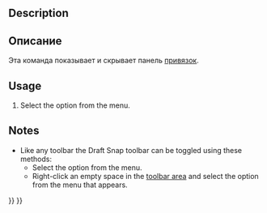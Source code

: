 <languages/>

{{Docnav
|[[Draft_Heal|Heal]]
|[[Draft_Tray|Tray]]
|[[Draft_Workbench|Draft]]
|IconL=Draft_Heal.svg
|IconR=
|IconC=Workbench_Draft.svg
}}

<div class="mw-translate-fuzzy">
{{GuiCommand/ru
|Name=Draft ShowSnapBar
|Name/ru=Draft ShowSnapBar
|MenuLocation=Черчение → Утилиты → Показывать панель привязок
|Workbenches=[[Draft_Workbench/ru|Draft]], [[Arch_Workbench/ru|Arch]]
}}
</div>

==Description== 

<div class="mw-translate-fuzzy">
==Описание==
Эта команда показывает и скрывает панель [[Draft Snap/ru|привязок]].
</div>

==Usage==

# Select the {{MenuCommand|Utilities → [[Image:Draft_ShowSnapBar.svg|16px]] Show snap toolbar}} option from the menu.

==Notes==

* Like any toolbar the Draft Snap toolbar can be toggled using these methods:
** Select the {{MenuCommand|View → Toolbars → Draft snap}} option from the menu.
** Right-click an empty space in the [[Interface|toolbar area]] and select the {{MenuCommand|Draft Snap}} option from the menu that appears.


{{Docnav
|[[Draft_Heal|Heal]]
|[[Draft_Tray|Tray]]
|[[Draft_Workbench|Draft]]
|IconL=Draft_Heal.svg
|IconR=
|IconC=Workbench_Draft.svg
}}

{{Draft Tools navi{{#translation:}}}}
{{Userdocnavi{{#translation:}}}}